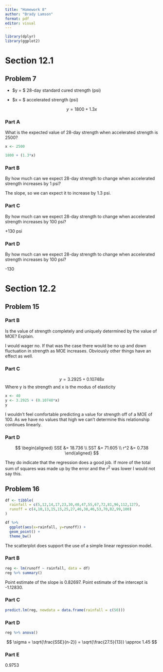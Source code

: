 ```yaml
---
title: "Homework 8"
author: "Brady Lamson"
format: pdf
editor: visual
---
```


```r
library(dplyr)
library(ggplot2)
```


# Section 12.1

## Problem 7

- $y = $ 28-day standard cured strength (psi)

- $x = $ accelerated strength (psi)

$$
y = 1800 + 1.3x
$$

### Part A

What is the expected value of 28-day strength when accelerated strength is 2500?

```r
x <- 2500

1800 + (1.3*x)
```

### Part B

By how much can we expect 28-day strength to change when accelerated strength increases by 1 psi?

The slope, so we can expect it to increase by 1.3 psi.

### Part C

By how much can we expect 28-day strength to change when accelerated strength increases by 100 psi?

+130 psi

### Part D

By how much can we expect 28-day strength to change when accelerated strength increases by 100 psi?

-130

# Section 12.2

## Problem 15

### Part B

Is the value of strength completely and uniquely determined by the value of MOE? Explain.

I would wager no. If that was the case there would be no up and down fluctuation in strength as MOE increases. Obviously other things have an effect as well.

### Part C

$$
y = 3.2925 + 0.10748x
$$
Where y is the strength and x is the modus of elasticity

```r
x <- 40
y <- 3.2925 + (0.10748*x)
y
```

I wouldn't feel comfortable predicting a value for strength off of a MOE of 100. As we have no values that high we can't determine this relationship continues linearly.

### Part D

$$
\begin{aligned}
SSE &= 18.736 \\
SST &= 71.605 \\
r^2 &= 0.738
\end{aligned}
$$

They do indicate that the regression does a good job. If more of the total sum of squares was made up by the error and the $r^2$ was lower I would not say this. 

## Problem 16

```r
df <- tibble(
  rainfall = c(5,12,14,17,23,30,40,47,55,67,72,81,96,112,127),
  runoff = c(4,10,13,15,15,25,27,46,38,46,53,70,82,99,100)
)

df %>%
  ggplot(aes(x=rainfall, y=runoff)) +
  geom_point() +
  theme_bw()
```

The scatterplot does support the use of a simple linear regression model.

### Part B

```r
reg <- lm(runoff ~ rainfall, data = df)
reg %>% summary()
```

Point estimate of the slope is 0.82697. Point estimate of the intercept is -1.12830. 

### Part C

```r
predict.lm(reg, newdata = data.frame(rainfall = c(50)))
```

### Part D

```r
reg %>% anova()
```

$$
\sigma = \sqrt{\frac{SSE}{n-2}} = \sqrt{\frac{27.5}{13}} \approx 1.45
$$

### Part E

0.9753